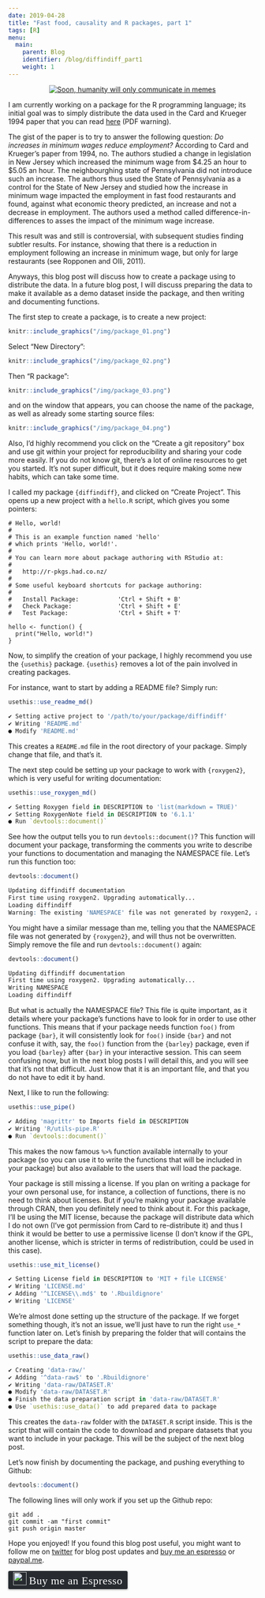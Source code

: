 ```yaml
---
date: 2019-04-28
title: "Fast food, causality and R packages, part 1"
tags: [R]
menu:
  main:
    parent: Blog
    identifier: /blog/diffindiff_part1
    weight: 1
---
```


<div style="text-align:center;">
  <a href="https://en.wikipedia.org/wiki/Joke">
    <img src="/img/distracted_economist.jpg" title = "Soon, humanity will only communicate in memes"></a>
</div>

I am currently working on a package for the R programming language; its initial goal was to simply
distribute the data used in the Card and Krueger 1994 paper that you can read 
[here](http://davidcard.berkeley.edu/papers/njmin-aer.pdf) (PDF warning).

The gist of the paper is to try to answer the following question: *Do increases in minimum wages reduce employment?*
According to Card and Krueger's paper from 1994, no.
The authors studied a change in legislation in New Jersey which increased the minimum wage from $4.25 an hour to 
$5.05 an hour. The neighbourghing state of Pennsylvania did not introduce such an increase. The authors thus used
the State of Pennsylvania as a control for the State of New Jersey and studied how the increase in minimum wage impacted
the employment in fast food restaurants and found, against what economic theory predicted, an 
increase and not a decrease in employment.
The authors used a method called difference-in-differences to asses the impact of the minimum wage increase.

This result was and still is controversial, with subsequent studies finding subtler results. 
For instance, showing that there is a reduction in employment following an increase in minimum wage, 
but only for large restaurants (see  Ropponen and Olli, 2011).

Anyways, this blog post will discuss how to create a package using to distribute the data. In a future
blog post, I will discuss preparing the data to make it available as a demo dataset inside the 
package, and then writing and documenting functions.

The first step to create a package, is to create a new project:

```r
knitr::include_graphics("/img/package_01.png")
```

Select "New Directory":

```r
knitr::include_graphics("/img/package_02.png")
```

Then "R package":

```r
knitr::include_graphics("/img/package_03.png")
```

and on the window that appears, you can choose the name of the package, as well as already some
starting source files:

```r
knitr::include_graphics("/img/package_04.png")
```

Also, I'd highly recommend you click on the "Create a git repository" box and use git within your
project for reproducibility and sharing your code more easily. If you do not know git, there's a lot of 
online resources to get you started. It's not super difficult, but it does require making some new
habits, which can take some time.

I called my package `{diffindiff}`, and clicked on "Create Project". This opens up a new project
with a `hello.R` script, which gives you some pointers:

```
# Hello, world!
#
# This is an example function named 'hello' 
# which prints 'Hello, world!'.
#
# You can learn more about package authoring with RStudio at:
#
#   http://r-pkgs.had.co.nz/
#
# Some useful keyboard shortcuts for package authoring:
#
#   Install Package:           'Ctrl + Shift + B'
#   Check Package:             'Ctrl + Shift + E'
#   Test Package:              'Ctrl + Shift + T'

hello <- function() {
  print("Hello, world!")
}
```

Now, to simplify the creation of your package, I highly recommend you use the `{usethis}` package.
`{usethis}` removes a lot of the pain involved in creating packages.

For instance, want to start by adding a README file? Simply run:

```r
usethis::use_readme_md()
```

```r
✔ Setting active project to '/path/to/your/package/diffindiff'
✔ Writing 'README.md'
● Modify 'README.md'
```

This creates a `README.md` file in the root directory of your package. Simply change that file, and that's it.

The next step could be setting up your package to work with `{roxygen2}`, which is very useful for
writing documentation:

```r
usethis::use_roxygen_md()
```

```r
✔ Setting Roxygen field in DESCRIPTION to 'list(markdown = TRUE)'
✔ Setting RoxygenNote field in DESCRIPTION to '6.1.1'
● Run `devtools::document()`
```

See how the output tells you to run `devtools::document()`? This function will document your package, 
transforming the comments you write to describe your functions to documentation and managing the NAMESPACE
file. Let's run this function too:

```r
devtools::document()
```

```r
Updating diffindiff documentation
First time using roxygen2. Upgrading automatically...
Loading diffindiff
Warning: The existing 'NAMESPACE' file was not generated by roxygen2, and will not be overwritten.
```

You might have a similar message than me, telling you that the NAMESPACE file was not generated by 
`{roxygen2}`, and will thus not be overwritten. Simply remove the file and run `devtools::document()`
again:

```r
devtools::document()
```

```r
Updating diffindiff documentation
First time using roxygen2. Upgrading automatically...
Writing NAMESPACE
Loading diffindiff
```

But what is actually the NAMESPACE file? This file is quite important, as it details where your
package's functions have to look for in order to use other functions. This means that if your package needs function
`foo()` from package `{bar}`, it will consistently look for `foo()` inside `{bar}` and not confuse
it with, say, the `foo()` function from the `{barley}` package, even if you load `{barley}` after
`{bar}` in your interactive session. This can seem confusing now, but in the next blog posts I will
detail this, and you will see that it's not that difficult. Just know that it is an important file,
and that you do not have to edit it by hand.

Next, I like to run the following:

```r
usethis::use_pipe()
```

```r
✔ Adding 'magrittr' to Imports field in DESCRIPTION
✔ Writing 'R/utils-pipe.R'
● Run `devtools::document()`
```

This makes the now famous `%>%` function available internally to your package (so you can use it
to write the functions that will be included in your package) but also available to the users that
will load the package.

Your package is still missing a license. If you plan on writing a package for your own personal use,
for instance, a collection of functions, there is no need to think about licenses. But if you're making
your package available through CRAN, then you definitely need to think about it. For this package,
I'll be using the MIT license, because the package will distribute data which I do not own (I've got permission
from Card to re-distribute it) and thus I think it would be better to use a permissive license (I don't know
if the GPL, another license, which is stricter in terms of redistribution, could be used in this case).

```r
usethis::use_mit_license()
```

```r
✔ Setting License field in DESCRIPTION to 'MIT + file LICENSE'
✔ Writing 'LICENSE.md'
✔ Adding '^LICENSE\\.md$' to '.Rbuildignore'
✔ Writing 'LICENSE'
```

We're almost done setting up the structure of the package. If we forget something though, it's not an issue,
we'll just have to run the right `use_*` function later on. Let's finish by preparing the folder
that will contains the script to prepare the data:

```r
usethis::use_data_raw()
```

```r
✔ Creating 'data-raw/'
✔ Adding '^data-raw$' to '.Rbuildignore'
✔ Writing 'data-raw/DATASET.R'
● Modify 'data-raw/DATASET.R'
● Finish the data preparation script in 'data-raw/DATASET.R'
● Use `usethis::use_data()` to add prepared data to package
```

This creates the `data-raw` folder with the `DATASET.R` script inside. This is the script that will
contain the code to download and prepare datasets that you want to include in your package. This will
be the subject of the next blog post.

Let's now finish by documenting the package, and pushing everything to Github:

```r
devtools::document()
```

The following lines will only work if you set up the Github repo:

```
git add .
git commit -am "first commit"
git push origin master
```

Hope you enjoyed! If you found this blog post useful, you might want to follow 
me on [twitter](https://www.twitter.com/brodriguesco) for blog post updates and 
[buy me an espresso](https://www.buymeacoffee.com/brodriguesco) or [paypal.me](https://www.paypal.me/brodriguesco).

<style>.bmc-button img{width: 27px !important;margin-bottom: 1px !important;box-shadow: none !important;border: none !important;vertical-align: middle !important;}.bmc-button{line-height: 36px !important;height:37px !important;text-decoration: none !important;display:inline-flex !important;color:#ffffff !important;background-color:#272b30 !important;border-radius: 3px !important;border: 1px solid transparent !important;padding: 1px 9px !important;font-size: 22px !important;letter-spacing:0.6px !important;box-shadow: 0px 1px 2px rgba(190, 190, 190, 0.5) !important;-webkit-box-shadow: 0px 1px 2px 2px rgba(190, 190, 190, 0.5) !important;margin: 0 auto !important;font-family:'Cookie', cursive !important;-webkit-box-sizing: border-box !important;box-sizing: border-box !important;-o-transition: 0.3s all linear !important;-webkit-transition: 0.3s all linear !important;-moz-transition: 0.3s all linear !important;-ms-transition: 0.3s all linear !important;transition: 0.3s all linear !important;}.bmc-button:hover, .bmc-button:active, .bmc-button:focus {-webkit-box-shadow: 0px 1px 2px 2px rgba(190, 190, 190, 0.5) !important;text-decoration: none !important;box-shadow: 0px 1px 2px 2px rgba(190, 190, 190, 0.5) !important;opacity: 0.85 !important;color:#82518c !important;}</style><link href="https://fonts.googleapis.com/css?family=Cookie" rel="stylesheet"><a class="bmc-button" target="_blank" href="https://www.buymeacoffee.com/brodriguesco"><img src="https://www.buymeacoffee.com/assets/img/BMC-btn-logo.svg" alt="Buy me an Espresso"><span style="margin-left:5px">Buy me an Espresso</span></a>
